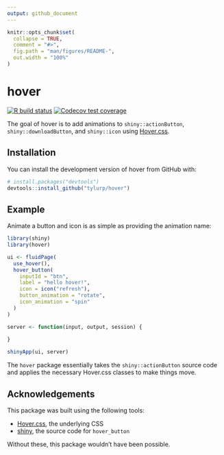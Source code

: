 ```yaml
---
output: github_document
---
```


<!-- README.md is generated from README.Rmd. Please edit that file -->

```r
knitr::opts_chunk$set(
  collapse = TRUE,
  comment = "#>",
  fig.path = "man/figures/README-",
  out.width = "100%"
)
```

# hover

<!-- badges: start -->
[![R build status](https://github.com/tyluRp/hover/workflows/R-CMD-check/badge.svg)](https://github.com/tyluRp/hover/actions)
[![Codecov test coverage](https://codecov.io/gh/tyluRp/hover/branch/master/graph/badge.svg)](https://codecov.io/gh/tyluRp/hover?branch=master)
<!-- badges: end -->

The goal of hover is to add animations to `shiny::actionButton`, `shiny::downloadButton`, and `shiny::icon` using [Hover.css](https://github.com/IanLunn/Hover).

## Installation

You can install the development version of hover from GitHub with:

``` r
# install.packages("devtools")
devtools::install_github("tylurp/hover")
```

## Example

Animate a button and icon is as simple as providing the animation name:

```r
library(shiny)
library(hover)

ui <- fluidPage(
  use_hover(),
  hover_button(
    inputId = "btn",
    label = "hello hover!",
    icon = icon("refresh"), 
    button_animation = "rotate", 
    icon_animation = "spin"
  ) 
)

server <- function(input, output, session) {
  
}

shinyApp(ui, server)
```

The `hover` package essentially takes the `shiny::actionButton` source code and applies the necessary Hover.css classes to make things move.

## Acknowledgements

This package was built using the following tools:

* [Hover.css](https://github.com/IanLunn/Hover), the underlying CSS
* [shiny](https://github.com/rstudio/shiny), the source code for `hover_button`

Without these, this package wouldn't have been possible.
